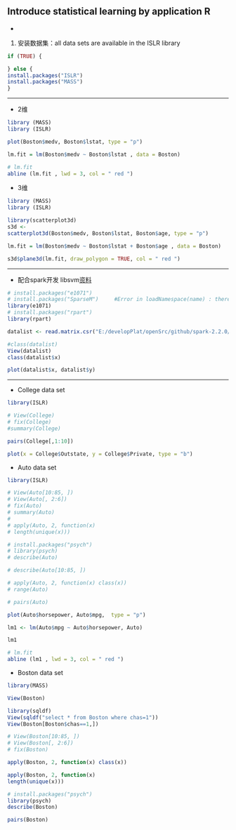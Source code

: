 ## Introduce statistical learning by application R

- 

1. 安装数据集：all data sets are available in the ISLR library
```r
if (TRUE) {

} else {
install.packages("ISLR")
install.packages("MASS")
}


```


***
- 2维
```r
library (MASS)
library (ISLR)

plot(Boston$medv, Boston$lstat, type = "p")

lm.fit = lm(Boston$medv ~ Boston$lstat , data = Boston)

# lm.fit
abline (lm.fit , lwd = 3, col = " red ")
```

- 3维
```r
library (MASS)
library (ISLR)

library(scatterplot3d)
s3d <-
scatterplot3d(Boston$medv, Boston$lstat, Boston$age, type = "p")

lm.fit = lm(Boston$medv ~ Boston$lstat + Boston$age , data = Boston)

s3d$plane3d(lm.fit, draw_polygon = TRUE, col = " red ")
```

***
- 配合spark开发 libsvm[资料](https://cran.r-project.org/web/packages/e1071/vignettes/svmdoc.pdf)
```r
# install.packages("e1071")
# install.packages("SparseM")     #Error in loadNamespace(name) : there is no package called ‘SparseM’
library(e1071)
# install.packages("rpart")
library(rpart)

datalist <- read.matrix.csr("E:/developPlat/openSrc/github/spark-2.2.0/data/mllib/sample_linear_regression_data.txt")

#class(datalist)
View(datalist)
class(datalist$x)

plot(datalist$x, datalist$y)
```

***
- College data set
```r
library(ISLR)

# View(College)
# fix(College)
#summary(College)

pairs(College[,1:10])

plot(x = College$Outstate, y = College$Private, type = "b")
```

- Auto data set
```r
library(ISLR)

# View(Auto[10:85, ])
# View(Auto[, 2:6])
# fix(Auto)
# summary(Auto)
#
# apply(Auto, 2, function(x)
# length(unique(x)))

# install.packages("psych")
# library(psych)
# describe(Auto)

# describe(Auto[10:85, ])

# apply(Auto, 2, function(x) class(x))
# range(Auto)

# pairs(Auto)

plot(Auto$horsepower, Auto$mpg,  type = "p")

lm1 <- lm(Auto$mpg ~ Auto$horsepower, Auto)

lm1

# lm.fit
abline (lm1 , lwd = 3, col = " red ")
```

- Boston data set
```r
library(MASS)

View(Boston)

library(sqldf)
View(sqldf("select * from Boston where chas=1"))
View(Boston[Boston$chas==1,])

# View(Boston[10:85, ])
# View(Boston[, 2:6])
# fix(Boston)

apply(Boston, 2, function(x) class(x))

apply(Boston, 2, function(x)
length(unique(x)))

# install.packages("psych")
library(psych)
describe(Boston)

pairs(Boston)
```


